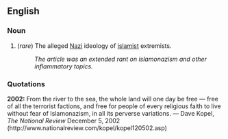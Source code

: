 ==English==

===Noun===
# (''rare'') The alleged [[Nazi]] ideology of [[islamist]] extremists.
#: ''The article was an extended rant on islamonazism and other inflammatory topics.''

===Quotations===
'''2002:''' From the river to the sea, the whole land will one day be free — free of all the terrorist factions, and free for people of every religious faith to live without fear of Islamonazism, in all its perverse variations. &mdash;  Dave Kopel, ''The National Review'' December 5, 2002 (http://www.nationalreview.com/kopel/kopel120502.asp)